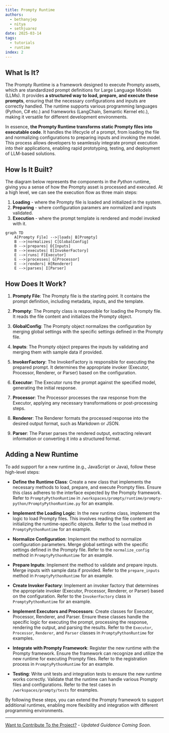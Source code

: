 ```yaml
---
title: Prompty Runtime
authors:
  - bethanyjep
  - nitya
  - sethjuarez
date: 2025-03-14
tags:
  - tutorials
  - runtime
index: 2
---
```


## What Is It?

The Prompty Runtime is a framework designed to execute Prompty assets, which are standardized prompt definitions for Large Language Models (LLMs). It provides **a structured way to load, prepare, and execute these prompts**, ensuring that the necessary configurations and inputs are correctly handled. The runtime supports various programming languages (Python, C# etc.) and frameworks (LangChain, Semantic Kernel etc.), making it versatile for different development environments. 

In essence, **the Prompty Runtime transforms static Prompty files into executable code**. It handles the lifecycle of a prompt, from loading the file and normalizing configurations to preparing inputs and invoking the model. This process allows developers to seamlessly integrate prompt execution into their applications, enabling rapid prototyping, testing, and deployment of LLM-based solutions.


## How Is It Built?

The diagram below represents the components in the _Python_ runtime, giving you a sense of how the Prompty asset is processed and executed. At a high level, we can see the execution flow as three main steps:

1. **Loading** - where the Prompty file is loaded and initialized in the system.
1. **Preparing** - where configuration paramers are normalized and inputs validated.
1. **Execution** - where the prompt template is rendered and model invoked with it.


```mermaid
graph TD
    A[Prompty File] -->|loads| B[Prompty]
    B -->|normalizes| C[GlobalConfig]
    B -->|prepares| D[Inputs]
    B -->|executes| E[InvokerFactory]
    E -->|runs| F[Executor]
    E -->|processes| G[Processor]
    E -->|renders| H[Renderer]
    E -->|parses| I[Parser]
```

## How Does It Work?

1. **Prompty File**: The Prompty file is the starting point. It contains the prompt definition, including metadata, inputs, and the template.

2. **Prompty**: The Prompty class is responsible for loading the Prompty file. It reads the file content and initializes the Prompty object.

3. **GlobalConfig**: The Prompty object normalizes the configuration by merging global settings with the specific settings defined in the Prompty file.

4. **Inputs**: The Prompty object prepares the inputs by validating and merging them with sample data if provided.

5. **InvokerFactory**: The InvokerFactory is responsible for executing the prepared prompt. It determines the appropriate invoker (Executor, Processor, Renderer, or Parser) based on the configuration.

6. **Executor**: The Executor runs the prompt against the specified model, generating the initial response.

7. **Processor**: The Processor processes the raw response from the Executor, applying any necessary transformations or post-processing steps.

8. **Renderer**: The Renderer formats the processed response into the desired output format, such as Markdown or JSON.

9. **Parser**: The Parser parses the rendered output, extracting relevant information or converting it into a structured format.

## Adding a New Runtime

To add support for a new runtime (e.g., JavaScript or Java), follow these high-level steps:

- **Define the Runtime Class**: Create a new class that implements the necessary methods to load, prepare, and execute Prompty files. Ensure this class adheres to the interface expected by the Prompty framework. Refer to `PromptyPythonRuntime` in `/workspaces/prompty/runtime/prompty-python/PromptyPythonRuntime.py` for an example.

- **Implement the Loading Logic**: In the new runtime class, implement the logic to load Prompty files. This involves reading the file content and initializing the runtime-specific objects. Refer to the `load` method in `PromptyPythonRuntime` for an example.

- **Normalize Configuration**: Implement the method to normalize configuration parameters. Merge global settings with the specific settings defined in the Prompty file. Refer to the `normalize_config` method in `PromptyPythonRuntime` for an example.

- **Prepare Inputs**: Implement the method to validate and prepare inputs. Merge inputs with sample data if provided. Refer to the `prepare_inputs` method in `PromptyPythonRuntime` for an example.

- **Create Invoker Factory**: Implement an invoker factory that determines the appropriate invoker (Executor, Processor, Renderer, or Parser) based on the configuration. Refer to the `InvokerFactory` class in `PromptyPythonRuntime` for an example.

- **Implement Executors and Processors**: Create classes for Executor, Processor, Renderer, and Parser. Ensure these classes handle the specific logic for executing the prompt, processing the response, rendering the output, and parsing the results. Refer to the `Executor`, `Processor`, `Renderer`, and `Parser` classes in `PromptyPythonRuntime` for examples.

- **Integrate with Prompty Framework**: Register the new runtime with the Prompty framework. Ensure the framework can recognize and utilize the new runtime for executing Prompty files. Refer to the registration process in `PromptyPythonRuntime` for an example.

- **Testing**: Write unit tests and integration tests to ensure the new runtime works correctly. Validate that the runtime can handle various Prompty files and configurations. Refer to the test cases in `/workspaces/prompty/tests` for examples.

By following these steps, you can extend the Prompty framework to support additional runtimes, enabling more flexibility and integration with different programming environments.

---
[Want to Contribute To the Project?](/docs/contributing/) - _Updated Guidance Coming Soon_.